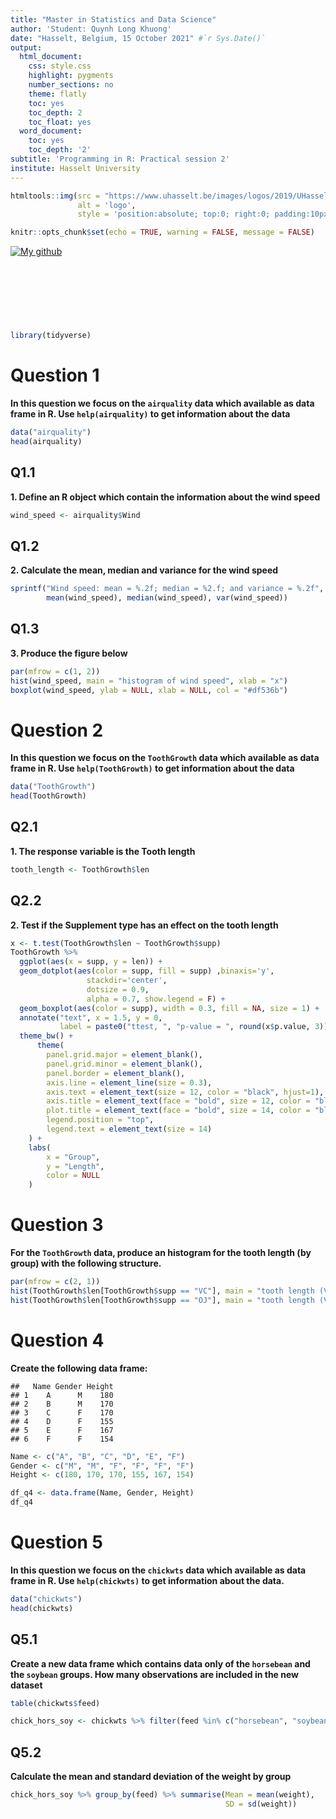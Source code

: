 ```yaml
---
title: "Master in Statistics and Data Science"
author: 'Student: Quynh Long Khuong'
date: "Hasselt, Belgium, 15 October 2021" #`r Sys.Date()`
output:
  html_document:
    css: style.css
    highlight: pygments
    number_sections: no
    theme: flatly
    toc: yes
    toc_depth: 2
    toc_float: yes
  word_document:
    toc: yes
    toc_depth: '2'
subtitle: 'Programming in R: Practical session 2'
institute: Hasselt University
---
```



```r
htmltools::img(src = "https://www.uhasselt.be/images/logos/2019/UHasselt-standaard.png", 
               alt = 'logo', 
               style = 'position:absolute; top:0; right:0; padding:10px; height:140px; width:auto; max-width:300px;')
```

```r
knitr::opts_chunk$set(echo = TRUE, warning = FALSE, message = FALSE)
```

<div style= "height:60px; width:auto; max-width:100px;">
[![My github](images/github2.png)](https://khuongquynhlong.github.io/Biostat/)
</div>

<br>

<br>

```r
library(tidyverse)
```

# Question 1 {.tabset .tabset-fade .tabset-pills}

**In this question we focus on the `airquality` data which available as data frame in R. Use `help(airquality)` to get information about the data**

```r
data("airquality")
head(airquality)
```


## Q1.1

**1. Define an R object which contain the information about the wind speed**

```r
wind_speed <- airquality$Wind
```

## Q1.2

**2. Calculate the mean, median and variance for the wind speed**
```r
sprintf("Wind speed: mean = %.2f; median = %2.f; and variance = %.2f",
        mean(wind_speed), median(wind_speed), var(wind_speed))
```


## Q1.3

**3. Produce the figure below**

```r
par(mfrow = c(1, 2))
hist(wind_speed, main = "histogram of wind speed", xlab = "x")
boxplot(wind_speed, ylab = NULL, xlab = NULL, col = "#df536b")
```

# Question 2 {.tabset .tabset-fade .tabset-pills}

**In this question we focus on the `ToothGrowth` data which available as data frame in R. Use `help(ToothGrowth)` to get information about the data**

```r
data("ToothGrowth")
head(ToothGrowth)
```

## Q2.1

**1. The response variable is the Tooth length**

```r
tooth_length <- ToothGrowth$len
```

## Q2.2

**2. Test if the Supplement type has an effect on the tooth length**

```r
x <- t.test(ToothGrowth$len ~ ToothGrowth$supp)
ToothGrowth %>%
  ggplot(aes(x = supp, y = len)) +
  geom_dotplot(aes(color = supp, fill = supp) ,binaxis='y', 
                 stackdir='center', 
                 dotsize = 0.9,
                 alpha = 0.7, show.legend = F) +
  geom_boxplot(aes(color = supp), width = 0.3, fill = NA, size = 1) +
  annotate("text", x = 1.5, y = 0, 
           label = paste0("ttest, ", "p-value = ", round(x$p.value, 3)), size = 6) +
  theme_bw() + 
      theme(
        panel.grid.major = element_blank(),
        panel.grid.minor = element_blank(),
        panel.border = element_blank(),
        axis.line = element_line(size = 0.3),
        axis.text = element_text(size = 12, color = "black", hjust=1),
        axis.title = element_text(face = "bold", size = 12, color = "black"),
        plot.title = element_text(face = "bold", size = 14, color = "black", hjust = 0.5),
        legend.position = "top",
        legend.text = element_text(size = 14)
    ) +
    labs(
        x = "Group",
        y = "Length",
        color = NULL
    ) 
```

# Question 3 {.tabset .tabset-fade .tabset-pills}

**For the `ToothGrowth` data, produce an histogram for the tooth length (by group) with the following structure.**

```r
par(mfrow = c(2, 1))
hist(ToothGrowth$len[ToothGrowth$supp == "VC"], main = "tooth length (VC)", col = "#df536b")
hist(ToothGrowth$len[ToothGrowth$supp == "OJ"], main = "tooth length (VC)", col = "#74c476")
```

# Question 4 {.tabset .tabset-fade .tabset-pills}

**Create the following data frame:**
```
##   Name Gender Height
## 1    A      M    180
## 2    B      M    170
## 3    C      F    170
## 4    D      F    155
## 5    E      F    167
## 6    F      F    154
```

```r
Name <- c("A", "B", "C", "D", "E", "F")
Gender <- c("M", "M", "F", "F", "F", "F")
Height <- c(180, 170, 170, 155, 167, 154)

df_q4 <- data.frame(Name, Gender, Height)
df_q4
```




# Question 5 {.tabset .tabset-fade .tabset-pills}


**In this question we focus on the `chickwts` data which available as data frame in R. Use `help(chickwts)` to get information about the data.**


```r
data("chickwts")
head(chickwts)
```


## Q5.1
**Create a new data frame which contains data only of the `horsebean` and the `soybean` groups. How many observations are included in the new dataset**

```r
table(chickwts$feed)
```

```r
chick_hors_soy <- chickwts %>% filter(feed %in% c("horsebean", "soybean"))
```

## Q5.2

**Calculate the mean and standard deviation of the weight by group**

```r
chick_hors_soy %>% group_by(feed) %>% summarise(Mean = mean(weight),
                                                SD = sd(weight))
```












